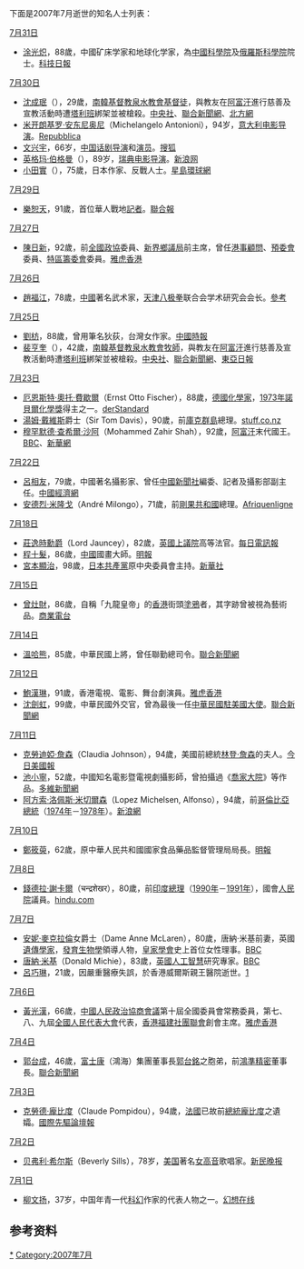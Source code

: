{{MonthTOC|2007年|逝世人物列表}}

下面是2007年7月逝世的知名人士列表：

;[[7月31日|7月31日]]
*[[涂光炽|涂光炽]]，88歲，中國矿床学家和地球化学家，為[[中國科學院|中國科學院]]及[[俄羅斯科學院|俄羅斯科學院]]院士。[http://www.stdaily.com/gb/stdaily/2007-08/16/content_708426.htm&cid=0 科技日報]{{dead link|date=十一月 2017 |bot=InternetArchiveBot }}
;[[7月30日|7月30日]]
*[[沈成珉|沈成珉]]（{{lang|ko|심성민}}），29歲，[[南韓|南韓]][[基督教|基督教]][[泉水教會|泉水教會]][[基督徒|基督徒]]，與教友在[[阿富汗|阿富汗]]進行慈善及宣教活動時遭[[塔利班|塔利班]]綁架並被槍殺。[http://news.sina.com.tw/global/cna/tw/2007-07-26/003212626541.shtml 中央社]{{Wayback|url=http://news.sina.com.tw/global/cna/tw/2007-07-26/003212626541.shtml |date=20190620025203 }}、[http://udn.com/NEWS/WORLD/WORS2/3944255.shtml 聯合新聞網]、[https://web.archive.org/web/20160304084732/http://news.big5.enorth.com.cn/system/2007/07/31/001796079.shtml 北方網]
*[[米开朗基罗·安东尼奥尼|米开朗基罗·安东尼奥尼]]（Michelangelo Antonioni），94岁，[[意大利|意大利]][[电影|电影]][[导演|导演]]。[http://www.repubblica.it/2007/07/sezioni/spettacoli_e_cultura/morto-antonioni/morto-antonioni/morto-antonioni.html Repubblica]{{Wayback|url=http://www.repubblica.it/2007/07/sezioni/spettacoli_e_cultura/morto-antonioni/morto-antonioni/morto-antonioni.html |date=20201020065822 }}
*[[文兴宇|文兴宇]]，66岁，[[中国|中国]][[话剧|话剧]][[导演|导演]]和[[演员|演员]]。[http://yule.sohu.com/20070730/n251315348.shtml 搜狐]{{Wayback|url=http://yule.sohu.com/20070730/n251315348.shtml |date=20181006054550 }}
*[[英格玛·伯格曼|英格玛·伯格曼]]（{{lang|sv|Ernst Ingmar Bergman}}），89岁，[[瑞典|瑞典]][[电影|电影]][[导演|导演]]。[http://ent.sina.com.cn/s/u/2007-07-30/18031657497.shtml 新浪网]{{Wayback|url=http://ent.sina.com.cn/s/u/2007-07-30/18031657497.shtml |date=20190612013710 }}
*[[小田實|小田實]]（{{lang|ja|小田 実}}），75歲，日本作家、反戰人士。[https://web.archive.org/web/20070927011653/http://www.singtaonet.com:82/hot_news/gd_20070730/200707/t20070730_586311.html 星島環球網]
;[[7月29日|7月29日]]
*[[樂恕天|樂恕天]]，91歲，首位華人戰地[[記者|記者]]。[http://udn.com/NEWS/NATIONAL/NAT5/3950417.shtml 聯合報]
;[[7月27日|7月27日]]
*[[陳日新|陳日新]]，92歲，前[[全國政協|全國政協]]委員、[[新界鄉議局|新界鄉議局]]前主席，曾任[[港事顧問|港事顧問]]、[[預委會|預委會]]委員、[[香港特別行政區籌備委員會|特區籌委會]]委員。[https://archive.is/20130105113546/http://hk.news.yahoo.com/070809/12/2dbxo.html 雅虎香港]
;[[7月26日|7月26日]]
*[[趙福江|趙福江]]，78歲，[[中國|中國]]著名武术家，[[天津|天津]][[八极拳|八极拳]]联合会学术研究会会长。[https://web.archive.org/web/20070927221832/http://popgo.net/bbs/showthread.php?s=&threadid=455366 參考]
;[[7月25日|7月25日]]
*[[劉枋|劉枋]]，88歲，曾用筆名狄荻，台灣女作家。[http://news.chinatimes.com/Chinatimes/newscontent/newscontent-artnews/0,3457,112007082000203+110513+20070820,00.html 中國時報]{{dead link|date=2018年5月 |bot=InternetArchiveBot |fix-attempted=yes }}
*[[裴亨奎|裴亨奎]]（{{lang|ko|배형규}}），42歲，[[南韓|南韓]][[基督教|基督教]][[泉水教會|泉水教會]][[牧師|牧師]]，與教友在[[阿富汗|阿富汗]]進行慈善及宣教活動時遭[[塔利班|塔利班]]綁架並被槍殺。[http://news.sina.com.tw/global/cna/tw/2007-07-26/003212626541.shtml 中央社]{{Wayback|url=http://news.sina.com.tw/global/cna/tw/2007-07-26/003212626541.shtml |date=20190620025203 }}、[http://udn.com/NEWS/WORLD/WORS2/3944255.shtml 聯合新聞網]、[http://china.donga.com/big/srv/service.php3?biid=2007072105468 東亞日報]{{dead link|date=十一月 2017 |bot=InternetArchiveBot }}
;[[7月23日|7月23日]]
*[[厄恩斯特·奧托·費歇爾|厄恩斯特·奧托·費歇爾]]（Ernst Otto Fischer），88歲，[[德國|德國]][[化學家|化學家]]，[[1973年|1973年]][[諾貝爾化學獎|諾貝爾化學獎]]得主之一。[http://derstandard.at/?url=/?id=2972542 derStandard]{{Wayback|url=http://derstandard.at/?url=%2F%3Fid%3D2972542 |date=20090116032152 }}
*[[湯姆·戴維斯|湯姆·戴維斯]]爵士（Sir Tom Davis），90歲，前[[庫克群島|庫克群島]]總理。[https://web.archive.org/web/20071124074018/http://www.stuff.co.nz/4139135a12.html stuff.co.nz]
*[[穆罕默德·查希爾·沙阿|穆罕默德·查希爾·沙阿]]（Mohammed Zahir Shah），92歲，[[阿富汗|阿富汗]]末代國王。[http://news.bbc.co.uk/2/hi/south_asia/6911260.stm BBC]{{Wayback|url=http://news.bbc.co.uk/2/hi/south_asia/6911260.stm |date=20201109025531 }}、[http://news.xinhuanet.com/photo/2007-07/23/content_6417551.htm 新華網]
;[[7月22日|7月22日]]
*[[呂相友|呂相友]]，79歲，中國著名攝影家、曾任[[中國新聞社|中國新聞社]]編委、記者及攝影部副主任。[http://big5.ce.cn/xwzx/gnsz/gdxw/200707/30/t20070730_12364473.shtml 中國經濟網]{{dead link|date=十一月 2017 |bot=InternetArchiveBot }}
*[[安德烈·米隆戈|安德烈·米隆戈]]（André Milongo），71歲，前[[剛果共和國|剛果共和國]]總理。[https://archive.is/20071209125233/http://www.afriquenligne.fr/news/daily_news/former_congo_pm_dies_in_paris_200707233693/ Afriquenligne]
;[[7月18日|7月18日]]
*[[莊逸時|莊逸時勳爵]]（Lord Jauncey），82歲，[[英國|英國]][[英國上議院|上議院]]高等法官。[http://www.telegraph.co.uk/news/main.jhtml?view=DETAILS&grid=&xml=/news/2007/07/21/db2101.xml 每日電訊報]{{Wayback|url=http://www.telegraph.co.uk/news/main.jhtml?view=DETAILS&grid=&xml=%2Fnews%2F2007%2F07%2F21%2Fdb2101.xml |date=20190821214059 }}
*[[程十髮|程十髮]]，86歲，[[中國|中國]]國畫大師。[https://web.archive.org/web/20070930204146/http://www.mpinews.com/htm/INews/20070718/ca31155a.htm 明報]
*[[宮本顯治|宮本顯治]]，98歲，[[日本共產黨|日本共產黨]]原中央委員會主持。[http://news.xinhuanet.com/world/2007-07/18/content_6395134.htm 新華社]
;[[7月15日|7月15日]]
*[[曾灶財|曾灶財]]，86歲，自稱「九龍皇帝」的[[香港|香港]]街頭[[塗鴉|塗鴉]]者，其字跡曾被視為藝術品。[https://web.archive.org/web/20130925100520/http://pshweb01.881903.com/framework/pccs.gateway?url=jsp%2Fnews%2Fmain.jsp&menuID=5&sid=10&k=4 商業電台]
;[[7月14日|7月14日]]
*[[溫哈熊|溫哈熊]]，85歲，中華民國上將，曾任聯勤總司令。[http://udn.com/NEWS/NATIONAL/NAT1/3928833.shtml 聯合新聞網]
;[[7月12日|7月12日]]
*[[鮑漢琳|鮑漢琳]]，91歲，香港電視、電影、舞台劇演員。[http://hk.music.yahoo.com/index.html?purl=magazine-news-article.html%3Fuid%3D3963734 雅虎香港]{{Wayback|url=http://hk.music.yahoo.com/index.html?purl=magazine-news-article.html%3Fuid%3D3963734 |date=20190821214059 }}
*[[沈劍虹|沈劍虹]]，99歲，中華民國外交官，曾為最後一任[[中華民國駐美國大使|中華民國駐美國大使]]。[http://udn.com/NEWS/NATIONAL/NAT1/3926625.shtml 聯合新聞網]
;[[7月11日|7月11日]]
*[[克勞迪婭·詹森|克勞迪婭·詹森]]（Claudia Johnson），94歲，美國前總統[[林登·詹森|林登·詹森]]的夫人。[http://www.usatoday.com/news/nation/2007-07-11-lady-bird_N.htm 今日美國報]{{Wayback|url=http://www.usatoday.com/news/nation/2007-07-11-lady-bird_N.htm |date=20070919044057 }}
*[[池小寧|池小寧]]，52歲，中國知名電影暨電視劇攝影師，曾拍攝過《[[乔家大院_(电视剧)|喬家大院]]》等作品。[https://web.archive.org/web/20180927022901/http://www5.chinesenewsnet.com/MainNews/EntDigest/Showbuz/xhw_2007_07_12_18_01_17_693.html 多維新聞網]
*[[阿方索·洛佩斯·米切爾森|阿方索·洛佩斯·米切爾森]]（Lopez Michelsen, Alfonso），94歲，前[[哥倫比亞總統|哥倫比亞總統]]（[[1974年|1974年]]－[[1978年|1978年]]）。[http://news.sina.com.tw/global/chinanews/cn/2007-07-12/083712603447.shtml 新浪網]{{Wayback|url=http://news.sina.com.tw/global/chinanews/cn/2007-07-12/083712603447.shtml |date=20190611065032 }}
;[[7月10日|7月10日]]
*[[鄭筱萸|鄭筱萸]]，62歲，原中華人民共和國國家食品藥品監督管理局局長。[https://web.archive.org/web/20070930203647/http://www.mpinews.com/htm/INews/20070710/ca21214a.htm 明報]
;[[7月8日|7月8日]]
*[[錢德拉·謝卡爾|錢德拉·謝卡爾]]（चन्द्रशेखर），80歲，前[[印度總理|印度總理]]（[[1990年|1990年]]－[[1991年|1991年]]），國會[[人民院|人民院]]議員。[http://www.hindu.com/thehindu/holnus/000200707081001.htm hindu.com]{{Wayback|url=http://www.hindu.com/thehindu/holnus/000200707081001.htm |date=20070930220910 }}
;[[7月7日|7月7日]]
*[[安妮·麥克拉倫|安妮·麥克拉倫]]女爵士（Dame Anne McLaren），80歲，唐納·米基前妻，英國[[遺傳學|遺傳學家]]，[[發育生物學|發育生物學]]領導人物，[[英國皇家學會|皇家學會]]史上首位女性理事。[http://news.bbc.co.uk/1/hi/england/6281348.stm BBC]{{Wayback|url=http://news.bbc.co.uk/1/hi/england/6281348.stm |date=20080410180741 }}
*[[唐納·米基|唐納·米基]]（Donald Michie），83歲，[[英國|英國]][[人工智慧|人工智慧]]研究專家。[http://news.bbc.co.uk/1/hi/england/6281348.stm BBC]{{Wayback|url=http://news.bbc.co.uk/1/hi/england/6281348.stm |date=20080410180741 }}
*[[呂巧琳|呂巧琳]]，21歲，因嚴重醫療失誤，於香港威爾斯親王醫院逝世。[http://the-sun.on.cc/cnt/news/20100511/00407_035.html]{{Wayback|url=http://the-sun.on.cc/cnt/news/20100511/00407_035.html |date=20100617140014 }}

;[[7月6日|7月6日]]
*[[黃光漢|黃光漢]]，66歲，[[中國人民政治協商會議|中國人民政治協商會議]]第十屆全國委員會常務委員，第七、八、九屆[[全國人民代表大會|全國人民代表大會]]代表，[[香港福建社團聯會|香港福建社團聯會]]創會主席。[https://archive.is/20130105124216/http://hk.news.yahoo.com/070707/12/2azxb.html 雅虎香港]
;[[7月4日|7月4日]]
*[[郭台成|郭台成]]，46歲，[[富士康|富士康]]（鴻海）集團董事長[[郭台銘|郭台銘]]之胞弟，前[[鴻準精密|鴻準精密]]董事長。[http://money.udn.com/NASApp/future/futureShowNews?type=3&newsid=1472105 聯合新聞網]{{dead link|date=十一月 2017 |bot=InternetArchiveBot }}
;[[7月3日|7月3日]]
*[[克勞德·龐比度|克勞德·龐比度]]（Claude Pompidou），94歲，[[法國|法國]]已故前[[法國總統|總統]][[龐比度|龐比度]]之遺孀。[http://www.iht.com/articles/ap/2007/07/03/europe/EU-GEN-France-Obit-Pompidou.php 國際先驅論壇報]{{Wayback|url=http://www.iht.com/articles/ap/2007/07/03/europe/EU-GEN-France-Obit-Pompidou.php |date=20070811104041 }}
;[[7月2日|7月2日]]
*[[贝弗利·希尔斯|贝弗利·希尔斯]]（Beverly Sills），78岁，[[美国|美国]]著名[[女高音|女高音]]歌唱家。[https://web.archive.org/web/20070930165123/http://xmwb.news365.com.cn/xqtygb/200707/t20070708_1483200.htm 新民晚报]
;[[7月1日|7月1日]]
*[[柳文扬|柳文扬]]，37岁，中国年青一代[[科幻|科幻]]作家的代表人物之一。[https://web.archive.org/web/20070928084329/http://online.sfw-cd.com/messages/view.asp?id=734&big_class=7 幻想在线]

== 参考资料 ==
{{reflist}}

{{各年各月份逝世人物}}

[[Category:2007年逝世|*]]
[[Category:2007年7月|Category:2007年7月]]